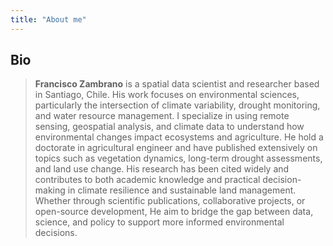 ```yaml
---
title: "About me"
---
```


## Bio

>**Francisco Zambrano** is a spatial data scientist and researcher based in Santiago, Chile. His work focuses on environmental sciences, particularly the intersection of climate variability, drought monitoring, and water resource management. I specialize in using remote sensing, geospatial analysis, and climate data to understand how environmental changes impact ecosystems and agriculture.
He hold a doctorate in agricultural engineer and have published extensively on topics such as vegetation dynamics, long-term drought assessments, and land use change. His research has been cited widely and contributes to both academic knowledge and practical decision-making in climate resilience and sustainable land management.
Whether through scientific publications, collaborative projects, or open-source development, He aim to bridge the gap between data, science, and policy to support more informed environmental decisions.

<!-- ## Address -->

<!-- **Mail:** [Hemera Centro de Observación de la Tierra](https://hemera.umayor.cl/), [Universidad Mayor](https://umayor.cl/), Santiago, Chile. -->

<!-- **Office:** Campus Oriente, [Universidad Mayor](https://umayor.cl/), Av. Apoquindo 6901-6947, 7570008 Las Condes, Región Metropolitana, Chile. -->

<!-- <iframe src="https://www.google.com/maps/embed?pb=!1m18!1m12!1m3!1d5737.456669745213!2d-70.56030748702727!3d-33.40793509522815!2m3!1f0!2f0!3f0!3m2!1i1024!2i768!4f13.1!3m3!1m2!1s0x9662cec241761341%3A0xf601ad71e2d186c4!2sCampus%20Oriente%20Universidad%20Mayor!5e1!3m2!1ses-419!2scl!4v1754057780120!5m2!1ses-419!2scl" width="600" height="450" style="border:0;" allowfullscreen="" loading="lazy" referrerpolicy="no-referrer-when-downgrade"></iframe> -->

